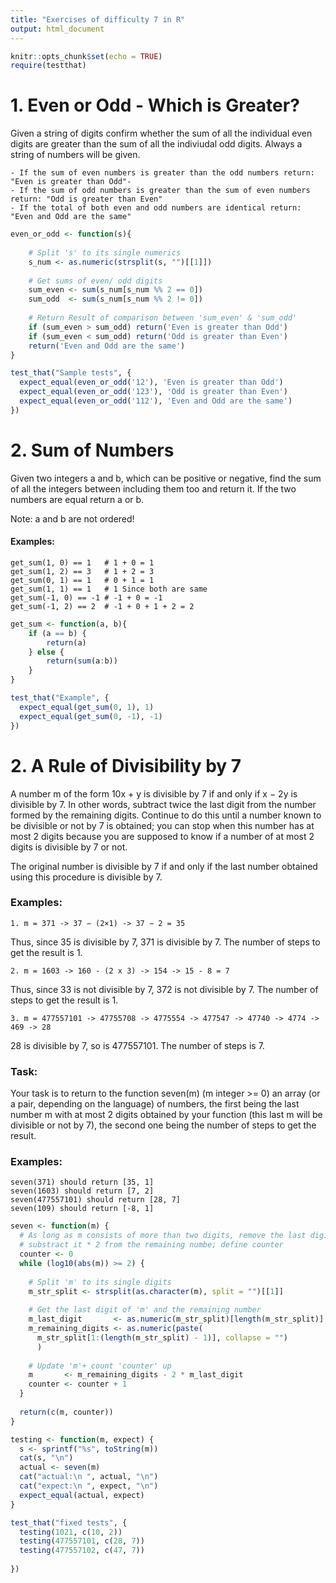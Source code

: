 ```yaml
---
title: "Exercises of difficulty 7 in R"
output: html_document
---
```


```r
knitr::opts_chunk$set(echo = TRUE)
require(testthat)
```

# 1. Even or Odd - Which is Greater?

Given a string of digits confirm whether the sum of all the individual even digits are greater than the sum of all the indiviudal odd digits. Always a string of numbers will be given.

    - If the sum of even numbers is greater than the odd numbers return: "Even is greater than Odd"- 
    - If the sum of odd numbers is greater than the sum of even numbers return: "Odd is greater than Even"
    - If the total of both even and odd numbers are identical return: "Even and Odd are the same"

```r
even_or_odd <- function(s){
    
    # Split 's' to its single numerics
    s_num <- as.numeric(strsplit(s, "")[[1]])
    
    # Get sums of even/ odd digits
    sum_even <- sum(s_num[s_num %% 2 == 0])
    sum_odd  <- sum(s_num[s_num %% 2 != 0])
    
    # Return Result of comparison between 'sum_even' & 'sum_odd'
    if (sum_even > sum_odd) return('Even is greater than Odd')
    if (sum_even < sum_odd) return('Odd is greater than Even')
    return('Even and Odd are the same')
}
```

```r
test_that("Sample tests", {
  expect_equal(even_or_odd('12'), 'Even is greater than Odd')
  expect_equal(even_or_odd('123'), 'Odd is greater than Even')
  expect_equal(even_or_odd('112'), 'Even and Odd are the same')
})
```

# 2. Sum of Numbers

Given two integers a and b, which can be positive or negative, find the sum of all the integers between including them too and return it. If the two numbers are equal return a or b.

Note: a and b are not ordered!

#### Examples:

    get_sum(1, 0) == 1   # 1 + 0 = 1
    get_sum(1, 2) == 3   # 1 + 2 = 3
    get_sum(0, 1) == 1   # 0 + 1 = 1
    get_sum(1, 1) == 1   # 1 Since both are same
    get_sum(-1, 0) == -1 # -1 + 0 = -1
    get_sum(-1, 2) == 2  # -1 + 0 + 1 + 2 = 2
    
    
```r
get_sum <- function(a, b){
    if (a == b) {
        return(a)
    } else {
        return(sum(a:b))
    }
}
```
    
```r
test_that("Example", {
  expect_equal(get_sum(0, 1), 1)
  expect_equal(get_sum(0, -1), -1)
})
```
  

# 2. A Rule of Divisibility by 7

A number m of the form 10x + y is divisible by 7 if and only if x − 2y is divisible by 7. In other words, subtract twice the last digit from the number formed by the remaining digits. Continue to do this until a number known to be divisible or not by 7 is obtained; you can stop when this number has at most 2 digits because you are supposed to know if a number of at most 2 digits is divisible by 7 or not.

The original number is divisible by 7 if and only if the last number obtained using this procedure is divisible by 7.

### Examples:

    1. m = 371 -> 37 − (2×1) -> 37 − 2 = 35
Thus, since 35 is divisible by 7, 371 is divisible by 7. The number of steps to get the result is 1.


    2. m = 1603 -> 160 - (2 x 3) -> 154 -> 15 - 8 = 7
Thus, since 33 is not divisible by 7, 372 is not divisible by 7. The number of steps to get the result is 1.

    3. m = 477557101 -> 47755708 -> 4775554 -> 477547 -> 47740 -> 4774 -> 469 -> 28
28 is divisible by 7, so is 477557101. The number of steps is 7.

### Task:

Your task is to return to the function seven(m) (m integer >= 0) an array (or a pair, depending on the language) of numbers, the first being the last number m with at most 2 digits obtained by your function (this last m will be divisible or not by 7), the second one being the number of steps to get the result.

### Examples:

    seven(371) should return [35, 1]
    seven(1603) should return [7, 2]
    seven(477557101) should return [28, 7]
    seven(109) should return [-8, 1]
    
    
```r
seven <- function(m) {
  # As long as m consists of more than two digits, remove the last digit and
  # substract it * 2 from the remaining numbe; define counter
  counter <- 0
  while (log10(abs(m)) >= 2) {
    
    # Split 'm' to its single digits
    m_str_split <- strsplit(as.character(m), split = "")[[1]]
    
    # Get the last digit of 'm' and the remaining number
    m_last_digit       <- as.numeric(m_str_split)[length(m_str_split)]
    m_remaining_digits <- as.numeric(paste(
      m_str_split[1:(length(m_str_split) - 1)], collapse = "")
      )
    
    # Update 'm'+ count 'counter' up
    m       <- m_remaining_digits - 2 * m_last_digit
    counter <- counter + 1
  }
  
  return(c(m, counter))
}
```

```r
testing <- function(m, expect) {
  s <- sprintf("%s", toString(m))
  cat(s, "\n")
  actual <- seven(m)
  cat("actual:\n ", actual, "\n")
  cat("expect:\n ", expect, "\n")
  expect_equal(actual, expect)
}

test_that("fixed tests", {
  testing(1021, c(10, 2))
  testing(477557101, c(28, 7))
  testing(477557102, c(47, 7))
  
})

```
